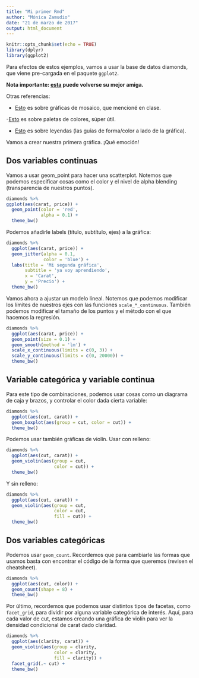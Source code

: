 ```yaml
---
title: "Mi primer Rmd"
author: "Mónica Zamudio"
date: "21 de marzo de 2017"
output: html_document
---
```


```r
knitr::opts_chunk$set(echo = TRUE)
library(dplyr)
library(ggplot2)
```

Para efectos de estos ejemplos, vamos a usar la base de datos diamonds, que viene pre-cargada en el paquete `ggplot2`.

**Nota importante: [esta](https://www.rstudio.com/wp-content/uploads/2015/03/ggplot2-cheatsheet.pdf) puede volverse su mejor amiga.** 

Otras referencias:

- [Esto](https://cran.r-project.org/web/packages/ggmosaic/vignettes/ggmosaic.html) es sobre gráficas de mosaico, que mencioné en clase.

-[Esto](http://moderndata.plot.ly/create-colorful-graphs-in-r-with-rcolorbrewer-and-plotly/) es sobre paletas de colores, súper útil.

- [Esto](http://www.cookbook-r.com/Graphs/Legends_(ggplot2)/) es sobre leyendas (las guías de forma/color a lado de la gráfica).

Vamos a crear nuestra primera gráfica. ¡Qué emoción!

## Dos variables continuas

Vamos a usar geom_point para hacer una scatterplot. Notemos que podemos especificar cosas como el color y el nivel de alpha blending (transparencia de nuestros puntos).

```r
diamonds %>%
ggplot(aes(carat, price)) +
  geom_point(color = 'red', 
             alpha = 0.1) +
  theme_bw()
```

Podemos añadirle labels (título, subtítulo, ejes) a la gráfica:

```r
diamonds %>%
  ggplot(aes(carat, price)) + 
  geom_jitter(alpha = 0.1,
              color = 'blue') +
  labs(title = 'Mi segunda gráfica',
       subtitle = 'ya voy aprendiendo',
       x = 'Carat',
       y = 'Precio') +
  theme_bw()
```

Vamos ahora a ajustar un modelo lineal. Notemos que podemos modificar los límites de nuestros ejes con las funciones `scale_*_continuous`. También podemos modificar el tamaño de los puntos y el método con el que hacemos la regresión.

```r
diamonds %>%
  ggplot(aes(carat, price)) +
  geom_point(size = 0.1) + 
  geom_smooth(method = 'lm') +
  scale_x_continuous(limits = c(0, 3)) +
  scale_y_continuous(limits = c(0, 20000)) +
  theme_bw()
```

## Variable categórica y variable continua

Para este tipo de combinaciones, podemos usar cosas como un diagrama de caja y brazos, y controlar el color dada cierta variable:

```r
diamonds %>%
  ggplot(aes(cut, carat)) +
  geom_boxplot(aes(group = cut, color = cut)) +
  theme_bw()
```

Podemos usar también gráficas de violín. Usar con relleno:

```r
diamonds %>%
  ggplot(aes(cut, carat)) +
  geom_violin(aes(group = cut, 
                  color = cut)) +
  theme_bw()
```

Y sin relleno:

```r
diamonds %>%
  ggplot(aes(cut, carat)) +
  geom_violin(aes(group = cut, 
                  color = cut,
                  fill = cut)) +
  theme_bw()
```

## Dos variables categóricas

Podemos usar `geom_count`. Recordemos que para cambiarle las formas que usamos basta con encontrar el código de la forma que queremos (revisen el cheatsheet).

```r
diamonds %>%
  ggplot(aes(cut, color)) +
  geom_count(shape = 8) +
  theme_bw()
```

Por último, recordemos que podemos usar distintos tipos de facetas, como `facet_grid`, para dividir por alguna variable categórica de interés. Aquí, para cada valor de cut, estamos creando una gráfica de violín para ver la densidad condicional de carat dado claridad.

```r
diamonds %>%
  ggplot(aes(clarity, carat)) +
  geom_violin(aes(group = clarity, 
                  color = clarity,
                  fill = clarity)) +
  facet_grid(.~ cut) +
  theme_bw()
```

